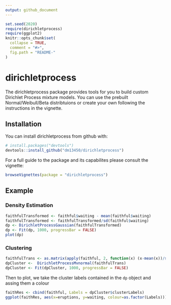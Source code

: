 ```yaml
---
output: github_document
---
```


<!-- README.md is generated from README.Rmd. Please edit that file -->

```r
set.seed(2020)
require(dirichletprocess)
require(ggplot2)
knitr::opts_chunk$set(
  collapse = TRUE,
  comment = "#>",
  fig.path = "README-"
)
```


# dirichletprocess

The dirichletprocess package provides tools for you to build custom Dirichlet Process mixture models. You can use the prebuilt Normal/Weibull/Beta distribtuions or create your own following the instructions in the vignette. 

## Installation

You can install dirichletprocess from github with:

```r
# install.packages("devtools")
devtools::install_github("dm13450/dirichletprocess")
```

For a full guide to the package and its capabilites please consult the vignette:

```r
browseVignettes(package = "dirichletprocess")
```

## Example

### Density Estimation

```r
faithfulTransformed <- faithful$waiting - mean(faithful$waiting)
faithfulTransformed <- faithfulTransformed/sd(faithful$waiting)
dp <- DirichletProcessGaussian(faithfulTransformed)
dp <- Fit(dp, 1000, progressBar = FALSE)
plot(dp)
```


### Clustering

```r
faithfulTrans <- as.matrix(apply(faithful, 2, function(x) (x-mean(x))/sd(x)))
dpCluster <-  DirichletProcessMvnormal(faithfulTrans)
dpCluster <- Fit(dpCluster, 1000, progressBar = FALSE)
```

Then to plot, we take the cluster labels contained in the `dp` object and assing them a colour

```r
faithRes <- cbind(faithful, Labels = dpCluster$clusterLabels)
ggplot(faithRes, aes(x=eruptions, y=waiting, colour=as.factor(Labels))) + geom_point() + guides(colour=FALSE)
```




